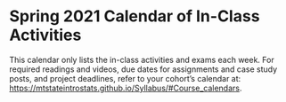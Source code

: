 # Spring 2021 Calendar of In-Class Activities {-}


This calendar only lists the in-class activities and exams each week. For required readings and videos, due dates for assignments and case study posts, and project deadlines, refer to your cohort's calendar at:  [https://mtstateintrostats.github.io/Syllabus/#Course_calendars](https://mtstateintrostats.github.io/Syllabus/#Course_calendars).

\begin{longtable}{|l|l|l|l|p{.55\textwidth}|}
\hline
\textbf{Week}& \textbf{Activity}& \textbf{Day}& \textbf{Date}& \textbf{Activity} \\ \hline
\endhead
1& 1& M& 1/11& Martian Alphabet \\*
1& 1& W& 1/13& Martian Alphabet \\*
1& 1& F& 1/15& Martian Alphabet \\ \hline
2& 2& M& 1/18& Study Design (\textit{No class}) \\*
2& 2& W& 1/20& Study Design \\*
2& 2& F& 1/22& Study Design \\ \hline
3& 3& M& 1/25& What's the Probability? \\*
3& 3& W& 1/27& What's the Probability? \\*
3& 3& F& 1/29& What's the Probability? \\ \hline
4& 4& M& 2/1& IMDb Movie Reviews \\*
4& 4& W& 2/3& IMDb Movie Reviews \\*
4& 4& F& 2/5& IMDb Movie Reviews \\ \hline
5& 4& M& 2/8& Movie Profits \\*
5& 5& W& 2/10& Movie Profits \\*	
5& 5& F& 2/12& Movie Profits \\ \hline
6& 6& M& 2/15& Handedness of Male Boxers - Testing (\textit{No class})\\*
6& 6& W& 2/17& Handedness of Male Boxers - Testing \\*	
6& 6& F& 2/19& Handedness of Male Boxers - Testing \\ \hline
7& $-$& M$-$F& 2/22$-$2/26& \textbf{Exam 1} \\ \hline
8& 7& M& 3/1& Handedness of Male Boxers - Estimation \\*
8& 7& W& 3/3& Handedness of Male Boxers - Estimation \\*	
8& 7& F& 3/5& Handedness of Male Boxers - Estimation \\ \hline
9& 8& M& 3/8& Winter Sports Helmet Use and Head Injuries - Testing \\*
9& 8& W& 3/10& Winter Sports Helmet Use and Head Injuries - Testing \\*	
9& 8& F& 3/12& Winter Sports Helmet Use and Head Injuries - Testing \\ \hline
10& 9& M& 3/15& Winter Sports Helmet Use and Head Injuries - Estimation \\*
10& 9& W& 3/17& Winter Sports Helmet Use and Head Injuries - Estimation \\*
10& 9& F& 3/19& Winter Sports Helmet Use and Head Injuries - Estimation \\ \hline
11& 10& M& 3/22& COVID-19 and Air Pollution \\*
11& 10& W& 3/24& COVID-19 and Air Pollution \\*	
11& 10& F& 3/26& COVID-19 and Air Pollution \\ \hline
12& 11& M& 3/29& Weather Patterns and Record Snowfall \\*
12& 11& W& 3/31& Weather Patterns and Record Snowfall \\*
12& 11& F& 4/2& Weather Patterns and Record Snowfall  (\textit{No class})\\ \hline
13& 12& M& 4/5& Moneyball \\*
13& 12& W& 4/7& Moneyball \\*
13& 12& F& 4/9& Moneyball \\ \hline
14& $-$& M$-$F& 4/12$-$4/16& \textbf{Exam 2} \\ \hline
15& $-$& M$-$F& 4/19$-$4/23& Group Projects \\ \hline
\end{longtable}


